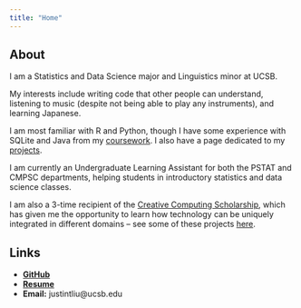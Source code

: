 ```yaml
---
title: "Home"
---
```


## About

I am a Statistics and Data Science major and Linguistics minor at UCSB.

My interests include writing code that other people can understand, listening to music (despite not being able to play any instruments), and learning Japanese.

I am most familiar with R and Python, though I have some experience with SQLite and Java from my [coursework](courses.html). I also have a page dedicated to my [projects](projects.html).

I am currently an Undergraduate Learning Assistant for both the PSTAT and CMPSC departments, helping students in introductory statistics and data science classes.

I am also a 3-time recipient of the [Creative Computing Scholarship](https://summer.ucsb.edu/courses/course-spotlight/creative-computing), which has given me the opportunity to learn how technology can be uniquely integrated in different domains -- see some of these projects [here](projects.html#creative-coding).

## Links

-   [**GitHub**](https://github.com/hillfields)
-   [**Resume**](../docs/resume.pdf)
-   **Email:** justintliu\@ucsb.edu

